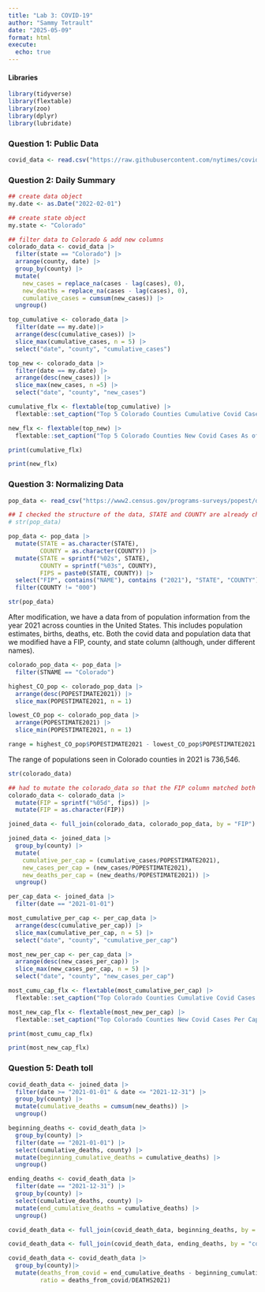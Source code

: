 ```yaml
---
title: "Lab 3: COVID-19"
author: "Sammy Tetrault"
date: "2025-05-09"
format: html
execute: 
  echo: true
---
```


#### Libraries

```r
library(tidyverse)
library(flextable)
library(zoo)
library(dplyr)
library(lubridate)
```

### Question 1: Public Data

```r
covid_data <- read.csv("https://raw.githubusercontent.com/nytimes/covid-19-data/master/us-counties.csv")
```

### Question 2: Daily Summary

```r
## create data object
my.date <- as.Date("2022-02-01")

## create state object
my.state <- "Colorado"

## filter data to Colorado & add new columns
colorado_data <- covid_data |>
  filter(state == "Colorado") |>
  arrange(county, date) |>
  group_by(county) |>
  mutate(
    new_cases = replace_na(cases - lag(cases), 0),
    new_deaths = replace_na(cases - lag(cases), 0),
    cumulative_cases = cumsum(new_cases)) |>
  ungroup()

top_cumulative <- colorado_data |>
  filter(date == my.date)|>
  arrange(desc(cumulative_cases)) |>
  slice_max(cumulative_cases, n = 5) |>
  select("date", "county", "cumulative_cases")

top_new <- colorado_data |>
  filter(date == my.date) |>
  arrange(desc(new_cases)) |>
  slice_max(new_cases, n =5) |>
  select("date", "county", "new_cases")

cumulative_flx <- flextable(top_cumulative) |>
  flextable::set_caption("Top 5 Colorado Counties Cumulative Covid Cases As of Date")

new_flx <- flextable(top_new) |>
  flextable::set_caption("Top 5 Colorado Counties New Covid Cases As of Date")

print(cumulative_flx)

print(new_flx)
```

### Question 3: Normalizing Data

```r
pop_data <- read_csv("https://www2.census.gov/programs-surveys/popest/datasets/2020-2023/counties/totals/co-est2023-alldata.csv")

## I checked the structure of the data, STATE and COUNTY are already chrs, no need to convert
# str(pop_data)

pop_data <- pop_data |>
  mutate(STATE = as.character(STATE),
         COUNTY = as.character(COUNTY)) |>
  mutate(STATE = sprintf("%02s", STATE),
         COUNTY = sprintf("%03s", COUNTY),
         FIPS = paste0(STATE, COUNTY)) |>
  select("FIP", contains("NAME"), contains ("2021"), "STATE", "COUNTY") |>
  filter(COUNTY != "000")

str(pop_data)
```

After modification, we have a data from of population information from the year 2021 across counties in the United States. This includes population estimates, births, deaths, etc. Both the covid data and population data that we modified have a FIP, county, and state column (although, under different names).

```r
colorado_pop_data <- pop_data |>
  filter(STNAME == "Colorado")

highest_CO_pop <- colorado_pop_data |>
  arrange(desc(POPESTIMATE2021)) |>
  slice_max(POPESTIMATE2021, n = 1)

lowest_CO_pop <- colorado_pop_data |>
  arrange(POPESTIMATE2021) |>
  slice_min(POPESTIMATE2021, n = 1)

range = highest_CO_pop$POPESTIMATE2021 - lowest_CO_pop$POPESTIMATE2021
```

The range of populations seen in Colorado counties in 2021 is 736,546.

```r
str(colorado_data)

## had to mutate the colorado_data so that the FIP column matched both and could use as join key
colorado_data <- colorado_data |>
  mutate(FIP = sprintf("%05d", fips)) |>
  mutate(FIP = as.character(FIP))

joined_data <- full_join(colorado_data, colorado_pop_data, by = "FIP")

joined_data <- joined_data |>
  group_by(county) |>
  mutate(
    cumulative_per_cap = (cumulative_cases/POPESTIMATE2021),
    new_cases_per_cap = (new_cases/POPESTIMATE2021),
    new_deaths_per_cap = (new_deaths/POPESTIMATE2021)) |>
  ungroup()

per_cap_data <- joined_data |>
  filter(date == "2021-01-01")

most_cumulative_per_cap <- per_cap_data |>
  arrange(desc(cumulative_per_cap)) |>
  slice_max(cumulative_per_cap, n = 5) |>
  select("date", "county", "cumulative_per_cap")

most_new_per_cap <- per_cap_data |>
  arrange(desc(new_cases_per_cap)) |>
  slice_max(new_cases_per_cap, n = 5) |>
  select("date", "county", "new_cases_per_cap")

most_cumu_cap_flx <- flextable(most_cumulative_per_cap) |>
  flextable::set_caption("Top Colorado Counties Cumulative Covid Cases Per Capita As of Date")

most_new_cap_flx <- flextable(most_new_per_cap) |>
  flextable::set_caption("Top Colorado Counties New Covid Cases Per Capita As of Date")

print(most_cumu_cap_flx)

print(most_new_cap_flx)
```

### Question 5: Death toll

```r

covid_death_data <- joined_data |>
  filter(date >= "2021-01-01" & date <= "2021-12-31") |>
  group_by(county) |>
  mutate(cumulative_deaths = cumsum(new_deaths)) |>
  ungroup()

beginning_deaths <- covid_death_data |>
  group_by(county) |>
  filter(date == "2021-01-01") |>
  select(cumulative_deaths, county) |>
  mutate(beginning_cumulative_deaths = cumulative_deaths) |>
  ungroup()

ending_deaths <- covid_death_data |>
  filter(date == "2021-12-31") |>
  group_by(county) |>
  select(cumulative_deaths, county) |>
  mutate(end_cumulative_deaths = cumulative_deaths) |>
  ungroup()

covid_death_data <- full_join(covid_death_data, beginning_deaths, by = "county")

covid_death_data <- full_join(covid_death_data, ending_deaths, by = "county")

covid_death_data <- covid_death_data |>
  group_by(county)|>
  mutate(deaths_from_covid = end_cumulative_deaths - beginning_cumulative_deaths,
         ratio = deaths_from_covid/DEATHS2021)
```
